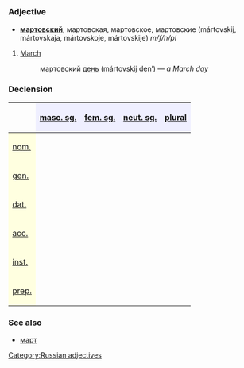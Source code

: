 =={{ru}}==
[[Category:Russian adjectives]]
===Adjective===
*'''[[мартовский]]''', мартовская, мартовское, мартовские (mártovskij, mártovskaja, mártovskoje, mártovskije) ''m/f/n/pl''

#[[March]]
#: мартовский [[день]] (mártovskij den’) — ''a March day''

===Declension===
{| border="1" cellpadding="4" cellspacing="0"
!
! style="background-color: #EFEFFF" align="center"|[[masculine|masc. sg.]]
! style="background-color: #EFEFFF" align="center"|[[feminine|fem. sg.]]
! style="background-color: #EFEFFF" align="center"|[[neuter|neut. sg.]]
! style="background-color: #EFEFFF" align="center"|[[plural]]
|-
! style="background-color: #FFFFE0" align="left"|[[nominative case|nom.]]
| align="center"|{{RUchar|ма́ртовский}}
| align="center"|{{RUchar|ма́ртовская}}
| align="center"|{{RUchar|ма́ртовское}}
| align="center"|{{RUchar|ма́ртовские}}
|-
! style="background-color: #FFFFE0" align="left"|[[genitive case|gen.]]
| align="center"|{{RUchar|ма́ртовского}}
| align="center"|{{RUchar|ма́ртовской}}
| align="center"|{{RUchar|ма́ртовского}}
| align="center"|{{RUchar|ма́ртовских}}
|-
! style="background-color: #FFFFE0" align="left"|[[dative case|dat.]]
| align="center"|{{RUchar|ма́ртовскому}}
| align="center"|{{RUchar|ма́ртовской}}
| align="center"|{{RUchar|ма́ртовскому}}
| align="center"|{{RUchar|ма́ртовским}}
|-
! style="background-color: #FFFFE0" align="left"|[[accusative case|acc.]]
| align="center"|{{RUchar|ма́ртовский,</br>ма́ртовского}}
| align="center"|{{RUchar|ма́ртовскую}}
| align="center"|{{RUchar|ма́ртовское}}
| align="center"|{{RUchar|ма́ртовские,</br>ма́ртовских}}
|-
! style="background-color: #FFFFE0" align="left"|[[instrumental case|inst.]]
| align="center"|{{RUchar|ма́ртовским}}
| align="center"|{{RUchar|ма́ртовской,</br>ма́ртовскою}}
| align="center"|{{RUchar|ма́ртовским}}
| align="center"|{{RUchar|ма́ртовскими}}
|-
! style="background-color: #FFFFE0" align="left"|[[prepositional case|prep.]]
| align="center"|{{RUchar|о ма́ртовском}}
| align="center"|{{RUchar|о ма́ртовской}}
| align="center"|{{RUchar|о ма́ртовском}}
| align="center"|{{RUchar|о ма́ртовских}}
|}

===See also===
*[[март]]
